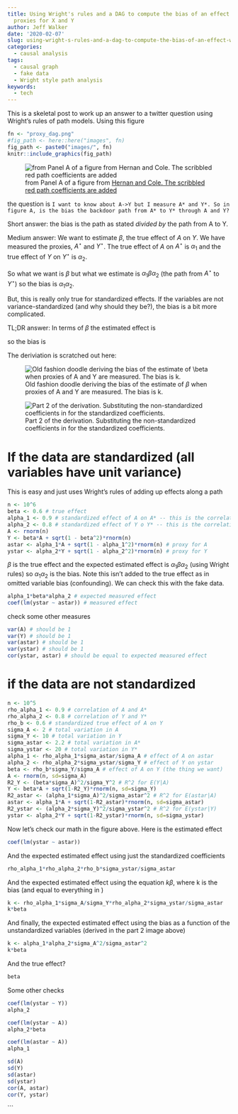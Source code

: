 ```yaml
---
title: Using Wright's rules and a DAG to compute the bias of an effect when we measure
  proxies for X and Y
author: Jeff Walker
date: '2020-02-07'
slug: using-wright-s-rules-and-a-dag-to-compute-the-bias-of-an-effect-when-we-measure-proxies-for-x-and-y
categories:
  - causal analysis
tags:
  - causal graph
  - fake data
  - Wright style path analysis
keywords:
  - tech
---
```


This is a skeletal post to work up an answer to a twitter question using Wright's rules of path models. Using this figure

```r
fn <- "proxy_dag.png"
#fig_path <- here::here("images", fn)
fig_path <- paste0("images/", fn)
knitr::include_graphics(fig_path)
```

![from Panel A of a figure from [Hernan and Cole. The scribbled red path coefficients are added](https://academic.oup.com/aje/article/170/8/959/145135)](/post/2020-02-07-using-wright-s-rules-and-a-dag-to-compute-the-bias-of-an-effect-when-we-measure-proxies-for-x-and-y_files/dag_of_proxy.png)

the question is `I want to know about A->Y but I measure A* and Y*. So in figure A, is the bias the backdoor path from A* to Y* through A and Y?`

Short answer: the bias is the path as stated *divided by* the path from A to Y.

Medium answer: We want to estimate $\beta$, the true effect of $A$ on $Y$. We have measured the proxies, $A^\star$ and $Y^\star$. The true effect of $A$ on $A^\star$ is $\alpha_1$ and the true effect of $Y$ on $Y^\star$ is $\alpha_2$. 

So what we want is $\beta$ but what we estimate is $\alpha_1 \beta \alpha_2$ (the path from $A^\star$ to $Y^\star$) so the bias is $\alpha_1 \alpha_2$.

But, this is really only true for standardized effects. If the variables are not variance-standardized (and why should they be?), the bias is a bit more complicated.

TL;DR answer: In terms of $\beta$ the estimated effect is

\begin{equation}
\alpha_1 \alpha_2 \frac{\sigma_A^2}{\sigma_{A^\star}^2} \beta
\end{equation}

so the bias is

\begin{equation}
k = \alpha_1 \alpha_2 \frac{\sigma_A^2}{\sigma_{A^\star}^2}
\end{equation}

The deriviation is scratched out here:

![Old fashion doodle deriving the bias of the estimate of $\beta$ when proxies of A and Y are measured. The bias is k.](/post/2020-02-07-using-wright-s-rules-and-a-dag-to-compute-the-bias-of-an-effect-when-we-measure-proxies-for-x-and-y_files/dag of proxy derivation.png)

![Part 2 of the derivation. Substituting the non-standardized coefficients in for the standardized coefficients.](/post/2020-02-07-using-wright-s-rules-and-a-dag-to-compute-the-bias-of-an-effect-when-we-measure-proxies-for-x-and-y_files/dag of proxy derivation part 2.png)

# If the data are standardized (all variables have unit variance)
This is easy and just uses Wright's rules of adding up effects along a path

```r
n <- 10^6
beta <- 0.6 # true effect
alpha_1 <- 0.9 # standardized effect of A on A* -- this is the correlation of A with proxy
alpha_2 <- 0.8 # standardized effect of Y o Y* -- this is the correlation of Y with proxy
A <- rnorm(n)
Y <- beta*A + sqrt(1 - beta^2)*rnorm(n)
astar <- alpha_1*A + sqrt(1 - alpha_1^2)*rnorm(n) # proxy for A
ystar <- alpha_2*Y + sqrt(1 - alpha_2^2)*rnorm(n) # proxy for Y
```

$\beta$ is the true effect and the expected estimated effect is $\alpha_1 \beta \alpha_2$ (using Wright rules) so $\alpha_1 \alpha_2$ is the bias. Note this isn't added to the true effect as in omitted variable bias (confounding). We can check this with the fake data.

```r
alpha_1*beta*alpha_2 # expected measured effect
coef(lm(ystar ~ astar)) # measured effect
```

check some other measures

```r
var(A) # should be 1
var(Y) # should be 1
var(astar) # should be 1
var(ystar) # should be 1
cor(ystar, astar) # should be equal to expected measured effect


```

# if the data are not standardized

```r
n <- 10^5
rho_alpha_1 <- 0.9 # correlation of A and A*
rho_alpha_2 <- 0.8 # correlation of Y and Y*
rho_b <- 0.6 # standardized true effect of A on Y
sigma_A <- 2 # total variation in A
sigma_Y <- 10 # total variation in Y
sigma_astar <- 2.2 # total variation in A*
sigma_ystar <- 20 # total variation in Y* 
alpha_1 <- rho_alpha_1*sigma_astar/sigma_A # effect of A on astar
alpha_2 <- rho_alpha_2*sigma_ystar/sigma_Y # effect of Y on ystar
beta <- rho_b*sigma_Y/sigma_A # effect of A on Y (the thing we want)
A <- rnorm(n, sd=sigma_A)
R2_Y <- (beta*sigma_A)^2/sigma_Y^2 # R^2 for E(Y|A)
Y <- beta*A + sqrt(1-R2_Y)*rnorm(n, sd=sigma_Y)
R2_astar <- (alpha_1*sigma_A)^2/sigma_astar^2 # R^2 for E(astar|A)
astar <- alpha_1*A + sqrt(1-R2_astar)*rnorm(n, sd=sigma_astar)
R2_ystar <- (alpha_2*sigma_Y)^2/sigma_ystar^2 # R^2 for E(ystar|Y)
ystar <- alpha_2*Y + sqrt(1-R2_ystar)*rnorm(n, sd=sigma_ystar)
```

Now let's check our math in the figure above. Here is the estimated effect

```r
coef(lm(ystar ~ astar))
```

And the expected estimated effect using just the standardized coefficients

```r
rho_alpha_1*rho_alpha_2*rho_b*sigma_ystar/sigma_astar
```

And the expected estimated effect using the equation $k \beta$, where k is the bias (and equal to everything in )
```r
k <- rho_alpha_1*sigma_A/sigma_Y*rho_alpha_2*sigma_ystar/sigma_astar
k*beta
```

And finally, the expected estimated effect using the bias as a function of the unstandardized variables (derived in the part 2 image above)

```r
k <- alpha_1*alpha_2*sigma_A^2/sigma_astar^2
k*beta
```

And the true effect?

```r
beta
```

Some other checks
```r
coef(lm(ystar ~ Y))
alpha_2
```

```r
coef(lm(ystar ~ A))
alpha_2*beta
```

```r
coef(lm(astar ~ A))
alpha_1
```


```r
sd(A)
sd(Y)
sd(astar)
sd(ystar)
cor(A, astar)
cor(Y, ystar)
```


```

